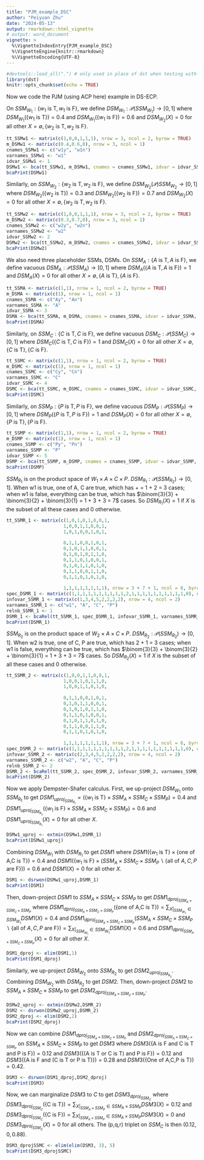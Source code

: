 ```yaml
---
title: "PJM_example_DSC"
author: "Peiyuan Zhu"
date: "2024-05-13"
output: rmarkdown::html_vignette
# output: word_document
vignette: >
  %\VignetteIndexEntry{PJM_example_DSC}
  %\VignetteEngine{knitr::rmarkdown}
  %\VignetteEncoding{UTF-8}
---
```


```r
#devtools::load_all(".") # only used in place of dst when testing with R-devel
library(dst) 
knitr::opts_chunk$set(echo = TRUE)
```

Now we code the PJM (using ACP here) example in DS-ECP. 

On $SSM_{W_1}:\{w_1\text{ is T},w_1\text{ is F}\}$, we define $DSM_{W_1}:\mathcal{P}(SSM_{W_1})\rightarrow[0,1]$ where $DSM_{W_1}(\{w_1\text{ is T}\})=0.4$ and $DSM_{W_1}(\{w_1\text{ is F}\})=0.6$ and $DSM_{W_2}(X)=0$ for all other $X=\emptyset,\{w_2\text{ is T},w_2\text{ is F}\}$.

```r
tt_SSMw1 <- matrix(c(1,0,0,1,1,1), nrow = 3, ncol = 2, byrow = TRUE)
m_DSMw1 <- matrix(c(0.4,0.6,0), nrow = 3, ncol = 1)
cnames_SSMw1 <- c("w1y", "w1n") 
varnames_SSMw1 <- "w1"
idvar_SSMw1 <- 1
DSMw1 <- bca(tt_SSMw1, m_DSMw1, cnames = cnames_SSMw1, idvar = idvar_SSMw1, varnames = varnames_SSMw1)
bcaPrint(DSMw1)
```

Similarly, on $SSM_{W_2}:\{w_2\text{ is T},w_2\text{ is F}\}$, we define $DSM_{W_2}(\mathcal{P})SSM_{W_2}\rightarrow[0,1]$ where $DSM_{W_2}(\{w_2\text{ is T}\})=0.3$ and $DSM_{W_2}(\{w_2\text{ is F}\})=0.7$ and $DSM_{W_2}(X)=0$ for all other $X=\emptyset,\{w_2\text{ is T},w_2\text{ is F}\}$.

```r
tt_SSMw2 <- matrix(c(1,0,0,1,1,1), nrow = 3, ncol = 2, byrow = TRUE)
m_DSMw2 <- matrix(c(0.3,0.7,0), nrow = 3, ncol = 1)
cnames_SSMw2 <- c("w2y", "w2n") 
varnames_SSMw2 <- "w2"
idvar_SSMw2 <- 2
DSMw2 <- bca(tt_SSMw2, m_DSMw2, cnames = cnames_SSMw2, idvar = idvar_SSMw2, varnames = varnames_SSMw2)
bcaPrint(DSMw2)
```

We also need three placeholder SSMs, DSMs. On $SSM_A:\{A\text{ is T},A\text{ is F}\}$, we define vacuous $DSM_A:\mathcal{P}(SSM_A)\rightarrow[0,1]$ where $DSM_A(\{A\text{ is T},A\text{ is F}\})=1$ and $DSM_A(X)=0$ for all other $X=\emptyset,\{A\text{ is T}\},\{A\text{ is F}\}$.

```r
tt_SSMA <- matrix(c(1,1), nrow = 1, ncol = 2, byrow = TRUE)
m_DSMA <- matrix(c(1), nrow = 1, ncol = 1)
cnames_SSMA <- c("Ay", "An") 
varnames_SSMA <- "A"
idvar_SSMA <- 3
DSMA <- bca(tt_SSMA, m_DSMA, cnames = cnames_SSMA, idvar = idvar_SSMA, varnames = varnames_SSMA)
bcaPrint(DSMA)
```

Similarly, on $SSM_C:\{C\text{ is T},C\text{ is F}\}$, we define vacuous $DSM_C:\mathcal{P}(SSM_C)\rightarrow[0,1]$ where $DSM_C(\{C\text{ is T},C\text{ is F}\})=1$ and $DSM_C(X)=0$ for all other $X=\emptyset,\{C\text{ is T}\},\{C\text{ is F}\}$.

```r
tt_SSMC <- matrix(c(1,1), nrow = 1, ncol = 2, byrow = TRUE)
m_DSMC <- matrix(c(1), nrow = 1, ncol = 1)
cnames_SSMC <- c("Cy", "Cn") 
varnames_SSMC <- "C"
idvar_SSMC <- 4
DSMC <- bca(tt_SSMC, m_DSMC, cnames = cnames_SSMC, idvar = idvar_SSMC, varnames = varnames_SSMC)
bcaPrint(DSMC)
```

Similarly, on $SSM_P:\{P\text{ is T},P\text{ is F}\}$, we define vacuous $DSM_P:\mathcal{P}(SSM_P)\rightarrow[0,1]$ where $DSM_P(\{P\text{ is T},P\text{ is F}\})=1$ and $DSM_P(X)=0$ for all other $X=\emptyset,\{P\text{ is T}\},\{P\text{ is F}\}$.

```r
tt_SSMP <- matrix(c(1,1), nrow = 1, ncol = 2, byrow = TRUE)
m_DSMP <- matrix(c(1), nrow = 1, ncol = 1)
cnames_SSMP <- c("Py", "Pn") 
varnames_SSMP <- "P"
idvar_SSMP <- 5
DSMP <- bca(tt_SSMP, m_DSMP, cnames = cnames_SSMP, idvar = idvar_SSMP, varnames = varnames_SSMP)
bcaPrint(DSMP)
```

$SSM_{R_1}$ is on the product space of $W_1 \times A \times C \times P$. $DSM_{R_1}: \mathcal{P}(SSM_{R_2}) \rightarrow [0,1]$. When w1 is true, one of A, C are true, which has \binom{2}{2} + \binom{2}{1} = 1 + 2 = 3 cases; when w1 is false, everything can be true, which has $\binom{3}{3} + \binom{3}{2} + \binom{3}{1} = 1 + 3 + 3 = 7$ cases. So $DSM_{R_1}(X)=1$ if $X$ is the subset of all these cases and $0$ otherwise.

```r
tt_SSMR_1 <- matrix(c(1,0,1,0,1,0,0,1,
                     1,0,0,1,1,0,0,1,
                     1,0,1,0,0,1,0,1,
                     
                     0,1,1,0,0,1,0,1,
                     0,1,0,1,1,0,0,1,
                     0,1,0,1,0,1,1,0,
                     0,1,1,0,1,0,0,1,
                     0,1,0,1,1,0,1,0,
                     0,1,1,0,0,1,1,0,
                     0,1,1,0,1,0,1,0,
                     
                     1,1,1,1,1,1,1,1), nrow = 3 + 7 + 1, ncol = 8, byrow = TRUE, dimnames = list(NULL, c("w1y","w1n","Ay","An","Cy","Cn","Py","Pn")))
spec_DSMR_1 <- matrix(c(1,1,1,1,1,1,1,1,1,1,2,1,1,1,1,1,1,1,1,1,1,0), nrow = 3 + 7 + 1, ncol = 2)
infovar_SSMR_1 <- matrix(c(1,3,4,5,2,2,2,2), nrow = 4, ncol = 2)
varnames_SSMR_1 <- c("w1", "A", "C", "P")
relnb_SSMR_1 <- 1
DSMR_1 <- bcaRel(tt_SSMR_1, spec_DSMR_1, infovar_SSMR_1, varnames_SSMR_1, relnb_SSMR_1)
bcaPrint(DSMR_1)
```

$SSM_{R_2}$ is on the product space of $W_2 \times A \times C \times P$. $DSM_{R_2}: \mathcal{P}(SSM_{R_2}) \rightarrow [0,1]$. When w2 is true, one of C, P are true, which has 2 + 1 = 3 cases; when w1 is false, everything can be true, which has $\binom{3}{3} + \binom{3}{2} + \binom{3}{1} = 1 + 3 + 3 = 7$ cases. So $DSM_{R_2}(X)=1$ if $X$ is the subset of all these cases and $0$ otherwise.

```r
tt_SSMR_2 <- matrix(c(1,0,0,1,1,0,0,1,
                     1,0,0,1,0,1,1,0,
                     1,0,0,1,1,0,1,0,
                     
                     0,1,1,0,0,1,0,1,
                     0,1,0,1,1,0,0,1,
                     0,1,0,1,0,1,1,0,
                     0,1,1,0,1,0,0,1,
                     0,1,0,1,1,0,1,0,
                     0,1,1,0,0,1,1,0,
                     0,1,1,0,1,0,1,0,
                     
                     1,1,1,1,1,1,1,1), nrow = 3 + 7 + 1, ncol = 8, byrow = TRUE, dimnames = list(NULL, c("w2y","w2n","Ay","An","Cy","Cn","Py","Pn")))
spec_DSMR_2 <- matrix(c(1,1,1,1,1,1,1,1,1,1,2,1,1,1,1,1,1,1,1,1,1,0), nrow = 3 + 7 + 1, ncol = 2)
infovar_SSMR_2 <- matrix(c(2,3,4,5,2,2,2,2), nrow = 4, ncol = 2)
varnames_SSMR_2 <- c("w2", "A", "C", "P")
relnb_SSMR_2 <- 2
DSMR_2 <- bcaRel(tt_SSMR_2, spec_DSMR_2, infovar_SSMR_2, varnames_SSMR_2, relnb_SSMR_2)
bcaPrint(DSMR_2)
```

Now we apply Dempster-Shafer calculus. First, we up-project $DSM_{W_1}$ onto $SSM_{R_1}$ to get $DSM1_{uproj_{SSM_{R_1}}}=(\{w_1\text{ is T}\}\times SSM_A\times SSM_C\times SSM_P)=0.4$ and $DSM1_{uproj_{SSM_{R_2}}}(\{w_1\text{ is F}\}\times SSM_A\times SSM_C\times SSM_P)=0.6$ and $DSM1_{uproj_{SSM_{R_1}}}(X)=0$ for all other $X$. 

```r
DSMw1_uproj <- extmin(DSMw1,DSMR_1)
bcaPrint(DSMw1_uproj)
```

Combining $DSM_{W_1}$ with $DSM_{R_1}$ to get $DSM1$ where $DSM1(\{w_1\text{ is T}\}\times\{\text{one of A,C is T}\})=0.4$ and $DSM1(\{w_1\text{ is F}\}\times(SSM_A\times SSM_C\times SSM_P\backslash\{\text{all of }A,C,P\text{ are F}\}))=0.6$ and $DSM1(X)=0$ for all other $X$.

```r
DSM1 <- dsrwon(DSMw1_uproj,DSMR_1)
bcaPrint(DSM1)
```

Then, down-project $DSM1$ to $SSM_A\times SSM_C\times SSM_P$ to get $DSM1_{dproj_{SSM_A\times SSM_C\times SSM_P}}$ where $DSM1_{dproj_{SSM_A\times SSM_C\times SSM_P}}(\{\text{one of A,C is T}\})=\sum_{X|_{SSM_{W_1}} \in SSM_{W_1}}DSM1(X)=0.4$ and $DSM1_{dproj_{SSM_A\times SSM_C\times SSM_P}}(SSM_A\times SSM_C\times SSM_P\backslash\{\text{all of }A,C,P\text{ are F}\})=\sum_{X|_{SSM_{W_1}} \in SSM_{W_1}}DSM1(X)=0.6$ and  $DSM1_{dproj_{SSM_A\times SSM_C\times SSM_P}}(X)=0$ for all other $X$.

```r
DSM1_dproj <- elim(DSM1,1)
bcaPrint(DSM1_dproj)
```

Similarly, we up-project $DSM_{W_2}$ onto $SSM_{R_2}$ to get $DSM2_{uproj_{SSM_{R_2}}}$. Combining $DSM_{W_2}$ with $DSM_{R_2}$ to get $DSM2$. Then, down-project $DSM2$ to $SSM_A\times SSM_C\times SSM_P$ to get $DSM2_{dproj_{SSM_A\times SSM_C\times SSM_P}}$.

```r
DSMw2_uproj <- extmin(DSMw2,DSMR_2)
DSM2 <- dsrwon(DSMw2_uproj,DSMR_2)
DSM2_dproj <- elim(DSM2,2)
bcaPrint(DSM2_dproj)
```

Now we can combine $DSM1_{dproj_{SSM_A\times SSM_C\times SSM_P}}$ and $DSM2_{dproj_{SSM_A\times SSM_C\times SSM_P}}$ on $SSM_A\times SSM_C\times SSM_P$ to get $DSM3$ where $DSM3(\{\text{A is F and C is T and P is F}\})=0.12$ and $DSM3(\{\text{(A is T or C is T) and P is F}\})=0.12$ and $DSM3(\{\text{A is F and (C is T or P is T)}\})=0.28$ and $DSM3(\{\text{One of A,C,P is T}\})=0.42$.

```r
DSM3 <- dsrwon(DSM1_dproj,DSM2_dproj)
bcaPrint(DSM3)
```

Now, we can marginalize $DSM3$ to $C$ to get $DSM3_{dproj_{SSM_C}}$ where $DSM3_{dproj_{SSM_C}}(\{\text{C is T}\})=\sum_{X|_{SSM_A\times SSM_P}\in SSM_A\times SSM_P}DSM3(X)=0.12$ and $DSM3_{dproj_{SSM_C}}(\{\text{C is F}\})=\sum_{X|_{SSM_A\times SSM_P}\in SSM_A\times SSM_P}DSM3(X)=0$ and $DSM3_{dproj_{SSM_C}}(X)=0$ for all others. The (p,q,r) triplet on $SSM_C$ is then $(0.12,0,0.88)$.

```r
DSM3_dprojSSMC <- elim(elim(DSM3, 3), 5)
bcaPrint(DSM3_dprojSSMC)
```




